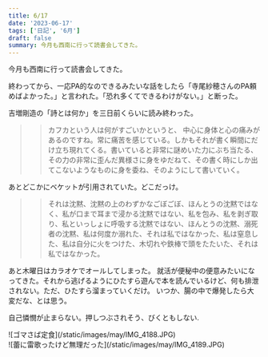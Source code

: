 ```yaml
---
title: 6/17
date: '2023-06-17'
tags: ['日記', '6月']
draft: false
summary: 今月も西南に行って読書会してきた。
---
```

今月も西南に行って読書会してきた。

終わってから、一応PA的なのできるみたいな話をしたら「寺尾紗穂さんのPA頼めばよかった。」と言われた。「恐れ多くてできるわけがない。」と断った。



吉増剛造の「詩とは何か」を三日前くらいに読み終わった。
>>カフカという人は何がすごいかというと、 中心に身体と心の痛みがあるのですね。常に痛苦を感じている。しかもそれが書く瞬間にだけ立ち現れてくる。書いていると非常に謎めいた力にぶち当たる、その力の非常に歪んだ異様さに身をゆだねて、その書く時にしか出てこないようなものに身を委ね、そのようにして書いていく。

あとどこかにベケットが引用されていた。どこだっけ。
>>それは沈黙、沈黙の上のわずかなごぼごぼ、ほんとうの沈黙ではなく、私が口まで耳まで浸かる沈黙ではない、私を包み、私を剥ぎ取り、私といっしょに呼吸する沈黙ではない、ほんとうの沈黙、溺死者の沈黙、私は何度か溺れた、それは私ではなかった、私は窒息した、私は自分に火をつけた、木切れや鉄棒で頭をたたいた、それは私ではなかった。




あと木曜日はカラオケでオールしてしまった。
就活が便秘中の便意みたいになってきた。それから逃げるようにひたすら遊んで本を読んでいるけど、何も排泄されない。ただ、ひたすら溜まっていくだけ。
いつか、腸の中で爆発したら大変だな、とは思う。


自己憐憫が止まらない。押しつぶされそう、びくともしない.



<div class = ' w-fit h-auto'> 
![ゴマさば定食](/static/images/may/IMG_4188.JPG)
</div>

<div>
![蕾に雷歌ったけど無理だった](/static/images/may/IMG_4189.JPG)
</div>